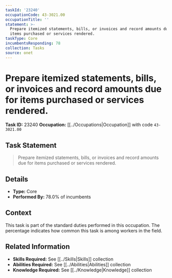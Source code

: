 ```yaml
---
taskId: '23240'
occupationCode: 43-3021.00
occupationTitle: ''
statement: >-
  Prepare itemized statements, bills, or invoices and record amounts due for
  items purchased or services rendered.
taskType: Core
incumbentsResponding: 78
collection: Tasks
source: onet
---
```

# Prepare itemized statements, bills, or invoices and record amounts due for items purchased or services rendered.

**Task ID:** 23240
**Occupation:** [[../Occupations|Occupation]] with code `43-3021.00`

## Task Statement

> Prepare itemized statements, bills, or invoices and record amounts due for items purchased or services rendered.

## Details

- **Type:** Core
- **Performed By:** 78.0% of incumbents

## Context

This task is part of the standard duties performed in this occupation. The percentage indicates how common this task is among workers in the field.

## Related Information

- **Skills Required:** See [[../Skills|Skills]] collection
- **Abilities Required:** See [[../Abilities|Abilities]] collection
- **Knowledge Required:** See [[../Knowledge|Knowledge]] collection
